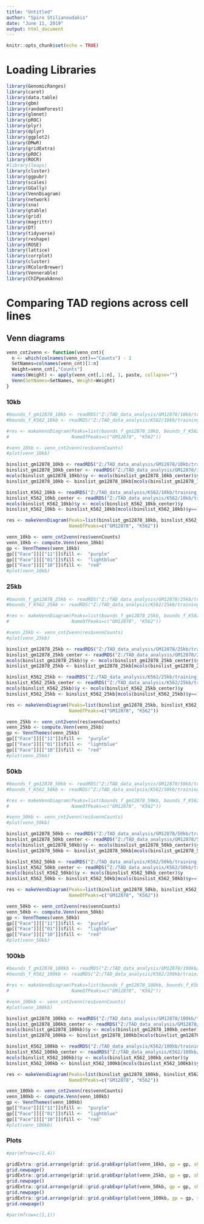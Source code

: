 ```yaml
---
title: "Untitled"
author: "Spiro Stilianoudakis"
date: "June 11, 2019"
output: html_document
---
```


```r
knitr::opts_chunk$set(echo = TRUE)
```

# Loading Libraries

```r
library(GenomicRanges)
library(caret)
library(data.table)
library(gbm)
library(randomForest)
library(glmnet)
library(pROC)
library(plyr)
library(dplyr)
library(ggplot2)
library(DMwR)
library(gridExtra)
library(pROC)
library(ROCR)
#library(leaps)
library(cluster)
library(ggpubr)
library(scales)
library(GGally)
library(VennDiagram)
library(network)
library(sna)
library(gtable)
library(grid)
library(magrittr) 
library(DT)
library(tidyverse)
library(reshape)
library(ROSE)
library(lattice)
library(corrplot)
library(cluster)
library(RColorBrewer)
library(Vennerable)
library(ChIPpeakAnno)
```

# Comparing TAD regions across cell lines

## Venn diagrams

```r
venn_cnt2venn <- function(venn_cnt){
  n <- which(colnames(venn_cnt)=="Counts") - 1
  SetNames=colnames(venn_cnt)[1:n]
  Weight=venn_cnt[,"Counts"]
  names(Weight) <- apply(venn_cnt[,1:n], 1, paste, collapse="")
  Venn(SetNames=SetNames, Weight=Weight)
}

```

### 10kb

```r
#bounds_f_gm12878_10kb <- readRDS("Z:/TAD_data_analysis/GM12878/10kb/training_testing/bounds_f.rds")
#bounds_f_K562_10kb <- readRDS("Z:/TAD_data_analysis/K562/10kb/training_testing/bounds_f.rds")

#res <- makeVennDiagram(Peaks=list(bounds_f_gm12878_10kb, bounds_f_K562_10kb),
#                       NameOfPeaks=c("GM12878", "K562"))

#venn_10kb <- venn_cnt2venn(res$vennCounts)
#plot(venn_10kb)

binslist_gm12878_10kb <- readRDS("Z:/TAD_data_analysis/GM12878/10kb/training_testing/binslist10.rds")
binslist_gm12878_10kb_center <- readRDS("Z:/TAD_data_analysis/GM12878/10kb/training_testing/binslist10_center.rds")
mcols(binslist_gm12878_10kb)$y <- mcols(binslist_gm12878_10kb_center)$y
binslist_gm12878_10kb <- binslist_gm12878_10kb[mcols(binslist_gm12878_10kb)$y==1]

binslist_K562_10kb <- readRDS("Z:/TAD_data_analysis/K562/10kb/training_testing/binslist10.rds")
binslist_K562_10kb_center <- readRDS("Z:/TAD_data_analysis/K562/10kb/training_testing/binslist10_center.rds")
mcols(binslist_K562_10kb)$y <- mcols(binslist_K562_10kb_center)$y
binslist_K562_10kb <- binslist_K562_10kb[mcols(binslist_K562_10kb)$y==1]

res <- makeVennDiagram(Peaks=list(binslist_gm12878_10kb, binslist_K562_10kb),
                       NameOfPeaks=c("GM12878", "K562"))

venn_10kb <- venn_cnt2venn(res$vennCounts)
venn_10kb <- compute.Venn(venn_10kb)
gp <- VennThemes(venn_10kb)
gp[["Face"]][["11"]]$fill <-  "purple"
gp[["Face"]][["01"]]$fill <-  "lightblue"
gp[["Face"]][["10"]]$fill <-  "red"
#plot(venn_10kb)

```

### 25kb

```r
#bounds_f_gm12878_25kb <- readRDS("Z:/TAD_data_analysis/GM12878/25kb/training_testing/bounds_f.rds")
#bounds_f_K562_25kb <- readRDS("Z:/TAD_data_analysis/K562/25kb/training_testing/bounds_f.rds")

#res <- makeVennDiagram(Peaks=list(bounds_f_gm12878_25kb, bounds_f_K562_25kb),
#                       NameOfPeaks=c("GM12878", "K562"))

#venn_25kb <- venn_cnt2venn(res$vennCounts)
#plot(venn_25kb)

binslist_gm12878_25kb <- readRDS("Z:/TAD_data_analysis/GM12878/25kb/training_testing/binslist25.rds")
binslist_gm12878_25kb_center <- readRDS("Z:/TAD_data_analysis/GM12878/25kb/training_testing/binslist25_center.rds")
mcols(binslist_gm12878_25kb)$y <- mcols(binslist_gm12878_25kb_center)$y
binslist_gm12878_25kb <- binslist_gm12878_25kb[mcols(binslist_gm12878_25kb)$y==1]

binslist_K562_25kb <- readRDS("Z:/TAD_data_analysis/K562/25kb/training_testing/binslist25.rds")
binslist_K562_25kb_center <- readRDS("Z:/TAD_data_analysis/K562/25kb/training_testing/binslist25_center.rds")
mcols(binslist_K562_25kb)$y <- mcols(binslist_K562_25kb_center)$y
binslist_K562_25kb <- binslist_K562_25kb[mcols(binslist_K562_25kb)$y==1]

res <- makeVennDiagram(Peaks=list(binslist_gm12878_25kb, binslist_K562_25kb),
                       NameOfPeaks=c("GM12878", "K562"))

venn_25kb <- venn_cnt2venn(res$vennCounts)
venn_25kb <- compute.Venn(venn_25kb)
gp <- VennThemes(venn_25kb)
gp[["Face"]][["11"]]$fill <-  "purple"
gp[["Face"]][["01"]]$fill <-  "lightblue"
gp[["Face"]][["10"]]$fill <-  "red"
#plot(venn_25kb)

```

### 50kb

```r
#bounds_f_gm12878_50kb <- readRDS("Z:/TAD_data_analysis/GM12878/50kb/training_testing/bounds_f.rds")
#bounds_f_K562_50kb <- readRDS("Z:/TAD_data_analysis/K562/50kb/training_testing/bounds_f.rds")

#res <- makeVennDiagram(Peaks=list(bounds_f_gm12878_50kb, bounds_f_K562_50kb),
#                       NameOfPeaks=c("GM12878", "K562"))

#venn_50kb <- venn_cnt2venn(res$vennCounts)
#plot(venn_50kb)

binslist_gm12878_50kb <- readRDS("Z:/TAD_data_analysis/GM12878/50kb/training_testing/binslist50.rds")
binslist_gm12878_50kb_center <- readRDS("Z:/TAD_data_analysis/GM12878/50kb/training_testing/binslist50_center.rds")
mcols(binslist_gm12878_50kb)$y <- mcols(binslist_gm12878_50kb_center)$y
binslist_gm12878_50kb <- binslist_gm12878_50kb[mcols(binslist_gm12878_50kb)$y==1]

binslist_K562_50kb <- readRDS("Z:/TAD_data_analysis/K562/50kb/training_testing/binslist50.rds")
binslist_K562_50kb_center <- readRDS("Z:/TAD_data_analysis/K562/50kb/training_testing/binslist50_center.rds")
mcols(binslist_K562_50kb)$y <- mcols(binslist_K562_50kb_center)$y
binslist_K562_50kb <- binslist_K562_50kb[mcols(binslist_K562_50kb)$y==1]

res <- makeVennDiagram(Peaks=list(binslist_gm12878_50kb, binslist_K562_50kb),
                       NameOfPeaks=c("GM12878", "K562"))

venn_50kb <- venn_cnt2venn(res$vennCounts)
venn_50kb <- compute.Venn(venn_50kb)
gp <- VennThemes(venn_50kb)
gp[["Face"]][["11"]]$fill <-  "purple"
gp[["Face"]][["01"]]$fill <-  "lightblue"
gp[["Face"]][["10"]]$fill <-  "red"
#plot(venn_50kb)

```

### 100kb

```r
#bounds_f_gm12878_100kb <- readRDS("Z:/TAD_data_analysis/GM12878/100kb/training_testing/bounds_f.rds")
#bounds_f_K562_100kb <- readRDS("Z:/TAD_data_analysis/K562/100kb/training_testing/bounds_f.rds")

#res <- makeVennDiagram(Peaks=list(bounds_f_gm12878_100kb, bounds_f_K562_100kb),
#                       NameOfPeaks=c("GM12878", "K562"))

#venn_100kb <- venn_cnt2venn(res$vennCounts)
#plot(venn_100kb)

binslist_gm12878_100kb <- readRDS("Z:/TAD_data_analysis/GM12878/100kb/training_testing/binslist100.rds")
binslist_gm12878_100kb_center <- readRDS("Z:/TAD_data_analysis/GM12878/100kb/training_testing/binslist100_center.rds")
mcols(binslist_gm12878_100kb)$y <- mcols(binslist_gm12878_100kb_center)$y
binslist_gm12878_100kb <- binslist_gm12878_100kb[mcols(binslist_gm12878_100kb)$y==1]

binslist_K562_100kb <- readRDS("Z:/TAD_data_analysis/K562/100kb/training_testing/binslist100.rds")
binslist_K562_100kb_center <- readRDS("Z:/TAD_data_analysis/K562/100kb/training_testing/binslist100_center.rds")
mcols(binslist_K562_100kb)$y <- mcols(binslist_K562_100kb_center)$y
binslist_K562_100kb <- binslist_K562_100kb[mcols(binslist_K562_100kb)$y==1]

res <- makeVennDiagram(Peaks=list(binslist_gm12878_100kb, binslist_K562_100kb),
                       NameOfPeaks=c("GM12878", "K562"))

venn_100kb <- venn_cnt2venn(res$vennCounts)
venn_100kb <- compute.Venn(venn_100kb)
gp <- VennThemes(venn_100kb)
gp[["Face"]][["11"]]$fill <-  "purple"
gp[["Face"]][["01"]]$fill <-  "lightblue"
gp[["Face"]][["10"]]$fill <-  "red"
#plot(venn_100kb)

```

### Plots

```r
#par(mfrow=c(1,4))

gridExtra::grid.arrange(grid::grid.grabExpr(plot(venn_10kb, gp = gp, show=list(Universe=FALSE))), top=textGrob("10 kb", gp=gpar(fontsize=20)))
grid.newpage()
gridExtra::grid.arrange(grid::grid.grabExpr(plot(venn_25kb, gp = gp, show=list(Universe=FALSE))), top=textGrob("25 kb", gp=gpar(fontsize=20)))
grid.newpage()
gridExtra::grid.arrange(grid::grid.grabExpr(plot(venn_50kb, gp = gp, show=list(Universe=FALSE))), top=textGrob("50 kb", gp=gpar(fontsize=20)))
grid.newpage()
gridExtra::grid.arrange(grid::grid.grabExpr(plot(venn_100kb, gp = gp, show=list(Universe=FALSE))), top=textGrob("100 kb", gp=gpar(fontsize=20)))
grid.newpage()

#par(mfrow=c(1,1))
```

